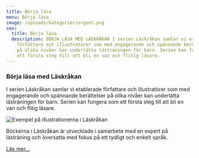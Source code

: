 ```yaml
---
title: Börja läsa
menu: Börja läsa
image: /uploads/kategorier/urgent.png
seo:
  title: Börja läsa
  description: BÖRJA LÄSA MED LÄSKRÅKAN I serien Läskråkan samlar vi etablerade
    författare och illustratörer som med engagerande och spännande berättelser
    på olika nivåer kan underlätta lästräningen för barn. Serien kan fungera som
    ett första steg till att bli en van och flitig läsare.
---
```


### Börja läsa med Läskråkan

I serien Läskråkan samlar vi etablerade författare och illustratörer som med engagerande och spännande berättelser på olika nivåer kan underlätta lästräningen för barn. Serien kan fungera som ett första steg till att bli en van och flitig läsare.

![Exempel på illustrationerna i Läskråkan](/uploads/kategorier/uppslag_Svalan_s18-19.jpg 'Uppslag ur Läskråkan')

Böckerna i Läskråkan är utvecklade i samarbete med en expert på lästräning och översatta med fokus på ett tydligt och enkelt språk.

[Läs mer...](index.php?option=com_content&view=article&id=86)
